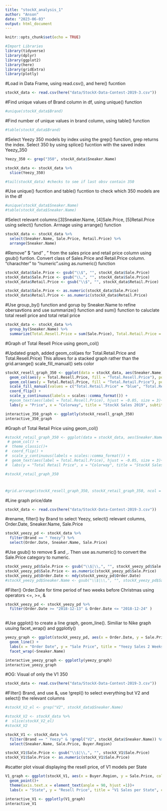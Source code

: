 ```yaml
---
title: "stockX_analysis_1"
author: "Anson"
date: "2023-06-03"
output: html_document
---
```


```r
knitr::opts_chunk$set(echo = TRUE)

#Import Libraries
library(tidyverse)
library(dplyr)
library(ggplot2)
library(here)
library(gridExtra)
library(plotly)

```

#Load in Data Frame, using read.csv(), and here() fucntion
```r
stockX_data <- read.csv(here("data/StockX-Data-Contest-2019-3.csv"))

```

#Find unique values of Brand column in df, using unique() function
```r
#unique(stockX_data$Brand)

```

#Find number of unique values in brand column, using table() function
```r
#table(stockX_data$Brand)

```

#Select Yeezy 350 models by index using the grep() function, grep returns the index. Select 350 by using splice() fucntion with the saved index Yeezy_350
```r
Yeezy_350 <- grep("350", stockX_data$Sneaker.Name)

stockX_data <- stockX_data %>%
  slice(Yeezy_350)

#tail(stockX_data) #checks to see if last obsv contain 350

```

#Use unique() fucntion and table() fucntion to check which 350 models are in the df
```r
#unique(stockX_data$Sneaker.Name)
#table(stockX_data$Sneaker.Name)
```

#Select relevant columns:[3]Sneaker.Name, [4]Sale.Price, [5]Retail.Price using select() function. Arrnage using arrange() function
```r
stockX_data <- stockX_data %>%
  select(Sneaker.Name, Sale.Price, Retail.Price) %>%
  arrange(Sneaker.Name)

```

#Remove" $ "and" , " from the sales price and retail price column using gsub() funtion. Convert class of Sales.Price and Retail.Price column. "charachter" to "numeric".using as.numeric() function
```r

stockX_data$Sale.Price <- gsub("\\$", "", stockX_data$Sale.Price)
stockX_data$Sale.Price <- gsub("\\,", "", stockX_data$Sale.Price)
stockX_data$Retail.Price <- gsub("\\$", "", stockX_data$Retail.Price)

stockX_data$Sale.Price <- as.numeric(stockX_data$Sale.Price)
stockX_data$Retail.Price <- as.numeric(stockX_data$Retail.Price)

```

#Use group_by() function and gorup by Sneaker.Name to refine obersavtions and use summarize() function and sum() function to caluclate total resell price and total retail price
```r
stockX_data <- stockX_data %>%
  group_by(Sneaker.Name) %>%
  summarize(Total.Resell.Price = sum(Sale.Price), Total.Retail.Price = sum(Retail.Price))

```


#Graph of Total Resell Price using geom_col()

#Updated graph, added geom_col(aes for Total.Retail.Price and Total.Resell.Price) This allows for a stacked graph rather than the grid.arrange() scale_fill_manual() sets color
```r
stockX_resell_graph_350 <- ggplot(data = stockX_data, aes(Sneaker.Name))+
  geom_col(aes(y = Total.Resell.Price, fill = "Total.Resell.Price"), position = "stack") +
  geom_col(aes(y = Total.Retail.Price, fill = "Total.Retail.Price"), position = "stack") +
  scale_fill_manual(values = c("Total.Retail.Price" = "blue", "Total.Resell.Price" = "forestgreen")) +
  coord_flip() +
  scale_y_continuous(labels = scales::comma_format()) +
  #geom_text(aes(label = Total.Resell.Price), hjust = -0.05, size = 3)+
  labs(y = "Price", x = "Colorway", title = "StockX Sales 2019", subtitle = "Adidas Yeezy Boost 350") 

interactive_350_graph <- ggplotly(stockX_resell_graph_350)
interactive_350_graph

```
#Graph of Total Retail Price using geom_col()
```r
#stockX_retail_graph_350 <- ggplot(data = stockX_data, aes(Sneaker.Name, Total.Retail.Price))+
 # geom_col() +
#  theme_classic()+
#  coord_flip() +
#  scale_y_continuous(labels = scales::comma_format()) +
#  geom_text(aes(label = Total.Retail.Price), hjust = -0.05, size = 3)+
#  labs(y = "Total Retail Price", x = "Colorway", title = "StockX Sales 2019", subtitle = "Adidas Yeezy Boost 350") 

#stockX_retail_graph_350
```

#
```r
#grid.arrange(stockX_resell_graph_350, stockX_retail_graph_350, ncol = 1)

```







#Line graph price/date

```r
stockX_data <- read.csv(here("data/StockX-Data-Contest-2019-3.csv"))

```

#rename, filter() by Brand to select Yeezy, select() relevant columns, Order.Date, Sneaker.Name, Sale.Price
```r
stockX_yeezy_pd <- stockX_data %>%
  filter(Brand == " Yeezy") %>%
  select(Order.Date, Sneaker.Name, Sale.Price)

```

#Use gsub() to remove $ and ,. Then use as.numeric() to convert the Sale.Price category to numeric. 
```r
stockX_yeezy_pd$Sale.Price <- gsub("\\$|\\,", "", stockX_yeezy_pd$Sale.Price)
stockX_yeezy_pd$Sale.Price <- as.numeric(stockX_yeezy_pd$Sale.Price)
stockX_yeezy_pd$Order.Date <- mdy(stockX_yeezy_pd$Order.Date)
#stockX_yeezy_pd$Sneaker.Name <- gsub("\\$|\\,", "", stockX_yeezy_pd$Sale.Price)
```

#Filter() Order.Date for time period of two weeks before Christmas using operators <=, >=, &
```r
stockX_yeezy_pd <- stockX_yeezy_pd %>%
  filter(Order.Date >= "2018-12-13" & Order.Date <= "2018-12-24" )
  
```

#Use ggplot() to create a line graph, geom_line(). Similiar to Nike graph usuing facet_wrap() and ggplotly()
```r
yeezy_graph <- ggplot(stockX_yeezy_pd, aes(x = Order.Date, y = Sale.Price, color = Sneaker.Name)) +
  geom_line() +
  labs(x = "Order Date", y = "Sale Price", title = "Yeezy Sales 2 Weeks before Christmas") +
  facet_wrap(~Sneaker.Name)

interactive_yeezy_graph <- ggplotly(yeezy_graph)
interactive_yeezy_graph
```







#OG: Visual of only the V1 350
```r
stockX_data <- read.csv(here("data/StockX-Data-Contest-2019-3.csv"))

```

#Filter() Brand, and use &, use !grepl() to select everything but V2 and select() the relevant columns
```r
#stockX_V2_el <- grep("V2", stockX_data$Sneaker.Name)

#stockX_V2 <- stockX_data %>%
#  slice(stockX_V2_el) 
#stockX_V2

stockX_V1 <- stockX_data %>%
  filter(Brand == " Yeezy" & !grepl("V2", stockX_data$Sneaker.Name)) %>%
  select(Sneaker.Name, Sale.Price, Buyer.Region)

stockX_V1$Sale.Price <- gsub("\\$|\\,", "", stockX_V1$Sale.Price)
stockX_V1$Sale.Price <- as.numeric(stockX_V1$Sale.Price)

```

#scatter plot visual displaying the resell price, of V1 models per State
```r
V1_graph <- ggplot(stockX_V1, aes(x = Buyer.Region, y = Sale.Price, color = Sneaker.Name, size = Sale.Price)) +
  geom_point()+
  theme(axis.text.x = element_text(angle = 90, hjust =1))+
  labs(x = "State", y = "Resell Price", title = "V1 Sales per State", color = "Colorway Name", size = "")

interactive_V1 <- ggplotly(V1_graph)
interactive_V1
```

